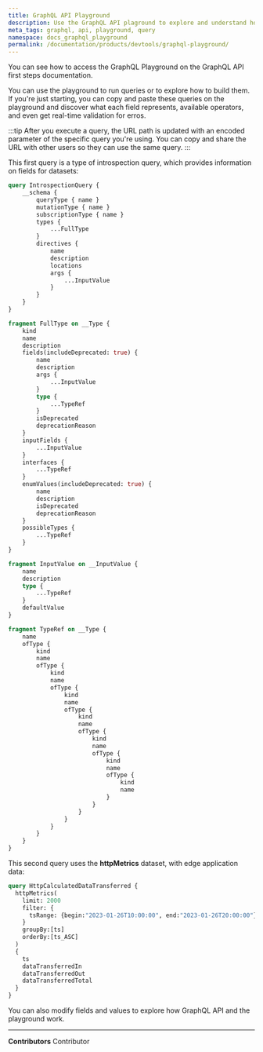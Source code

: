 ```yaml
---
title: GraphQL API Playground
description: Use the GraphQL API plaground to explore and understand how it works.
meta_tags: graphql, api, playground, query
namespace: docs_graphql_playground
permalink: /documentation/products/devtools/graphql-playground/
---
```



You can see how to access the GraphQL Playground on the GraphQL API first steps documentation.

<LinkButton outlined link="/en/documentation/devtools/graphql-api/first-steps/#accessing-graphql-playground" label="access graphql playground" variant="secondary" />

You can use the playground to run queries or to explore how to build them. If you're just starting, you can copy and paste these queries on the playground and discover what each field represents, available operators, and even get real-time validation for erros.

:::tip
After you execute a query, the URL path is updated with an encoded parameter of the specific query you're using. You can copy and share the URL with other users so they can use the same query.
:::

This first query is a type of introspection query, which provides information on fields for datasets:

```graphql
query IntrospectionQuery {
    __schema {
        queryType { name }
        mutationType { name }
        subscriptionType { name }
        types {
            ...FullType       
        }
        directives {
            name
            description
            locations
            args {
                ...InputValue        
            }
        }
    }
}

fragment FullType on __Type {
    kind
    name
    description
    fields(includeDeprecated: true) {
        name
        description
        args {
            ...InputValue
        }
        type {
            ...TypeRef
        }
        isDeprecated
        deprecationReason
    }
    inputFields {
        ...InputValue
    }
    interfaces {
        ...TypeRef
    }
    enumValues(includeDeprecated: true) {
        name
        description
        isDeprecated
        deprecationReason
    }
    possibleTypes {
        ...TypeRef
    }
}

fragment InputValue on __InputValue {
    name
    description
    type { 
        ...TypeRef 
    }
    defaultValue
}

fragment TypeRef on __Type {
    name
    ofType {
        kind
        name
        ofType {
            kind
            name
            ofType {
                kind
                name
                ofType {
                    kind
                    name
                    ofType {
                        kind
                        name
                        ofType {
                            kind
                            name
                            ofType {
                                kind
                                name
                            }
                        }
                    }
                }
            }
        }
    }
}
```

This second query uses the **httpMetrics** dataset, with edge application data:

```graphql
query HttpCalculatedDataTransferred {
  httpMetrics(
    limit: 2000
    filter: {
      tsRange: {begin:"2023-01-26T10:00:00", end:"2023-01-26T20:00:00"}
    }
    groupBy:[ts]
    orderBy:[ts_ASC]
  )
  {
    ts
    dataTransferredIn
    dataTransferredOut
    dataTransferredTotal
  }
}
```

You can also modify fields and values to explore how GraphQL API and the playground work.



---


**Contributors** <ContributorList>Contributor</ContributorList>
